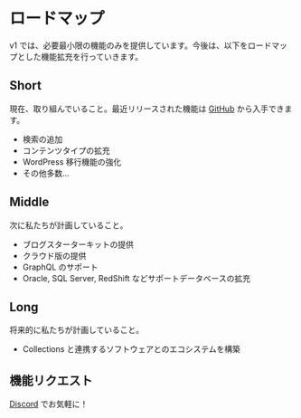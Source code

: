# ロードマップ

v1 では、必要最小限の機能のみを提供しています。今後は、以下をロードマップとした機能拡充を行っていきます。

## Short

現在、取り組んでいること。最近リリースされた機能は [GitHub](https://github.com/collectionscms/collections/releases) から入手できます。

- 検索の追加
- コンテンツタイプの拡充
- WordPress 移行機能の強化
- その他多数...

## Middle

次に私たちが計画していること。

- ブログスターターキットの提供
- クラウド版の提供
- GraphQL のサポート
- Oracle, SQL Server, RedShift などサポートデータベースの拡充

## Long

将来的に私たちが計画していること。

- Collections と連携するソフトウェアとのエコシステムを構築

## 機能リクエスト

[Discord](https://discord.gg/a6FYDkV3Vk) でお気軽に！
